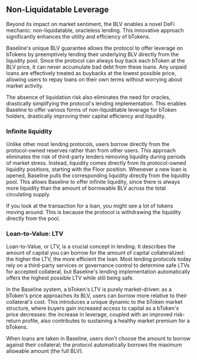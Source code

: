 
## Non-Liquidatable Leverage

Beyond its impact on market sentiment, the BLV enables a novel DeFi mechanic: non-liquidatable, oracleless 
lending. This innovative approach significantly enhances the utility and efficiency of bTokens.

Baseline's unique BLV guarantee allows the protocol to offer leverage on bTokens by preemptively lending 
their underlying BLV directly from the liquidity pool. Since the protocol can always buy back each bToken 
at the BLV price, it can never accumulate bad debt from these loans. Any unpaid loans are effectively treated 
as buybacks at the lowest possible price, allowing users to repay loans on their own terms without worrying 
about market activity. 

The absence of liquidation risk also eliminates the need for oracles, drastically simplifying the protocol's
lending implementation. This enables Baseline to offer various forms of non-liquiditable leverage for bToken 
holders, drastically improving their capital efficiency and liquidity.

### Infinite liquidity

Unlike other most lending protocols, users borrow directly from the protocol-owned reserves rather than from 
other users. This approach eliminates the risk of third-party lenders removing liquidity during periods of market 
stress. Instead, liquidity comes directly from its protocol-owned liquidity positions, starting with the Floor 
position. Whenever a new loan is opened, Baseline pulls the corresponding liquidity directly from the liquidity 
pool. This allows Baseline to offer infinite liquidity, since there is always more liquidity than the amount of 
borrowable BLV across the total circulating supply.

<Callout>
    If you look at the transaction for a loan, you might see a lot of tokens moving around. This is because the
    protocol is withdrawing the liquidity directly from the pool. 
</Callout>

### Loan-to-Value: LTV

Loan-to-Value, or LTV, is a crucial concept in lending. It describes the amount of capital you can borrow for 
the amount of capital collateralized: the higher the LTV, the more efficient the loan. Most lending protocols 
today rely on a third-party services or governance control to determine safe LTVs for accepted collateral, but 
Baseline's lending implementation automatically offers the highest possible LTV while still being safe.

In the Baseline system, a bToken's LTV is purely market-driven: as a bToken's price approaches its BLV, users 
can borrow more relative to their collateral's cost. This introduces a unique dynamic to the bToken market 
structure, where buyers gain increased access to capital as a bToken's price decreases: the increase in leverage, 
coupled with an improved risk-return profile, also contributes to sustaining a healthy market premium for a bTokens. 

<Callout>
When loans are taken in Baseline, users don't choose the amount to borrow against their collateral; 
the protocol automatically borrows the maximum allowable amount (the full BLV).
</Callout>